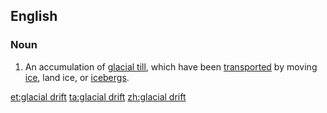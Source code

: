 ==English==

===Noun===
{{en-noun|head=[[glacial]] [[drift]]}}

# {{label|en|geology}} An accumulation of [[glacial till]], which have been [[transported]] by moving [[ice]], land ice, or [[icebergs]].

[[et:glacial drift]]
[[ta:glacial drift]]
[[zh:glacial drift]]
